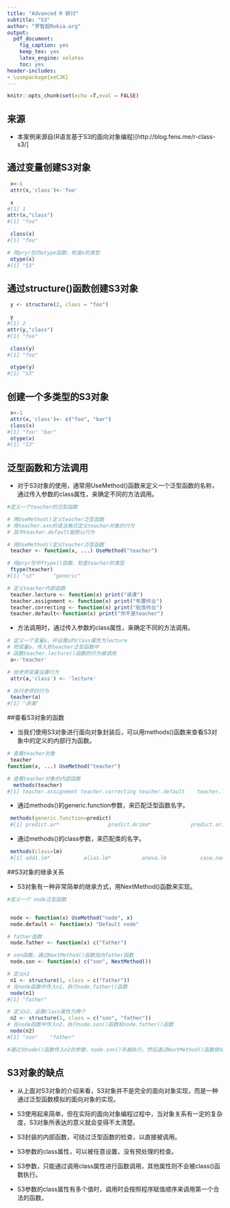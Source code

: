 ```yaml
---
title: "Advanced R 研讨"
subtitle: "S3"
author: "罗智超Rokia.org"
output: 
  pdf_document: 
    fig_caption: yes
    keep_tex: yes
    latex_engine: xelatex
    toc: yes
header-includes:
- \usepackage{xeCJK}
---
```


```r
knitr::opts_chunk$set(echo =T,eval = FALSE)
```


## 来源

- 本案例来源自(R语言基于S3的面向对象编程)[http://blog.fens.me/r-class-s3/]

## 通过变量创建S3对象

```r
 x<-1
 attr(x,'class')<-'foo'

 x
#[1] 1
attr(x,"class")
#[1] "foo"

 class(x)
#[1] "foo"

# 用pryr包的otype函数，检查x的类型
 otype(x)
#[1] "S3"

```

## 通过structure()函数创建S3对象

```r
 y <- structure(2, class = "foo")

 y
#[1] 2
attr(y,"class")
#[1] "foo"

 class(y)
#[1] "foo"

 otype(y)
#[1] "S3"

```

## 创建一个多类型的S3对象

```r
 x<-1
 attr(x,'class')<- c("foo", "bar")
 class(x)
#[1] "foo" "bar"
 otype(x)
#[1] "S3"
```


## 泛型函数和方法调用

- 对于S3对象的使用，通常用UseMethod()函数来定义一个泛型函数的名称，通过传入参数的class属性，来确定不同的方法调用。

```r
#定义一个teacher的泛型函数

# 用UseMethod()定义teacher泛型函数
# 用teacher.xxx的语法格式定义teacher对象的行为
# 其中teacher.default是默认行为

# 用UseMethod()定义teacher泛型函数
 teacher <- function(x, ...) UseMethod("teacher")

# 用pryr包中ftype()函数，检查teacher的类型
 ftype(teacher)
#[1] "s3"      "generic"

# 定义teacher内部函数
 teacher.lecture <- function(x) print("讲课")
 teacher.assignment <- function(x) print("布置作业")
 teacher.correcting <- function(x) print("批改作业")
 teacher.default<-function(x) print("你不是teacher")
```

- 方法调用时，通过传入参数的class属性，来确定不同的方法调用。

```r
# 定义一个变量a，并设置a的class属性为lecture
# 把变量a，传入到teacher泛型函数中
# 函数teacher.lecture()函数的行为被调用
 a<-'teacher'

# 给老师变量设置行为
 attr(a,'class') <- 'lecture'

# 执行老师的行为
 teacher(a)
#[1] "讲课"
```

##查看S3对象的函数

- 当我们使用S3对象进行面向对象封装后，可以用methods()函数来查看S3对象中的定义的内部行为函数。


```r
# 查看teacher对象
 teacher
function(x, ...) UseMethod("teacher")

# 查看teacher对象的内部函数
  methods(teacher)
#[1] teacher.assignment teacher.correcting teacher.default    teacher.lecture
```

- 通过methods()的generic.function参数，来匹配泛型函数名字。
```r
 methods(generic.function=predict)
 #[1] predict.ar*                predict.Arima*             predict.arima0*
 ```

- 通过methods()的class参数，来匹配类的名字。
```r
 methods(class=lm)
 #[1] add1.lm*           alias.lm*          anova.lm           case.names.lm*
 ```


##S3对象的继承关系

- S3对象有一种非常简单的继承方式，用NextMethod()函数来实现。

```r
#定义一个 node泛型函数


 node <- function(x) UseMethod("node", x)
 node.default <- function(x) "Default node"

# father函数
 node.father <- function(x) c("father")

# son函数，通过NextMethod()函数指向father函数
 node.son <- function(x) c("son", NextMethod())

# 定义n1
 n1 <- structure(1, class = c("father"))
# 在node函数中传入n1，执行node.father()函数
 node(n1)
#[1] "father"

# 定义n2，设置class属性为两个
 n2 <- structure(1, class = c("son", "father"))
# 在node函数中传入n2，执行node.son()函数和node.father()函数
 node(n2)
#[1] "son"    "father"

#通过对node()函数传入n2的参数，node.son()先被执行，然后通过NextMethod()函数继续执行了node.father()函数。这样其实就模拟了，子函数调用父函数的过程，实现了面向对象编程中的继承。
```

## S3对象的缺点

- 从上面对S3对象的介绍来看，S3对象并不是完全的面向对象实现，而是一种通过泛型函数模拟的面向对象的实现。

- S3使用起来简单，但在实际的面向对象编程过程中，当对象关系有一定的复杂度，S3对象所表达的意义就会变得不太清楚。

- S3封装的内部函数，可绕过泛型函数的检查，以直接被调用。

- S3参数的class属性，可以被任意设置，没有预处理的检查。

- S3参数，只能通过调用class属性进行函数调用，其他属性则不会被class()函数执行。

- S3参数的class属性有多个值时，调用时会按照程序赋值顺序来调用第一个合法的函数。